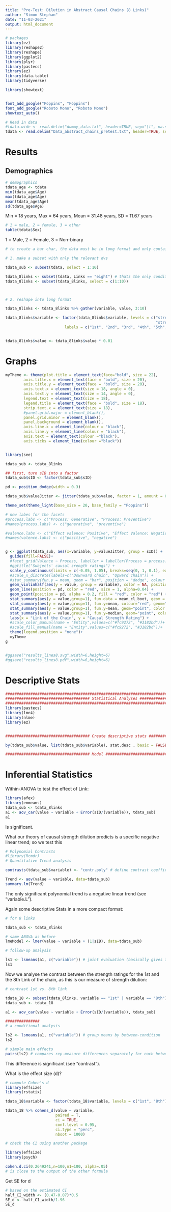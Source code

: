 ```yaml
---
title: "Pre-Test: Dilution in Abstract Causal Chains (8 Links)"
author: "Simon Stephan"
date: "11-03-2021"
output: html_document
---
```


```r
# packages
library(ez)
library(reshape2)
library(reshape)
library(ggplot2)
library(plyr)
library(pastecs)
library(ez)
library(data.table)
library(tidyverse) 

library(showtext)


font_add_google("Poppins", "Poppins")
font_add_google("Roboto Mono", "Roboto Mono")
showtext_auto()
```


```r
# Read in data
#tdata.wide <- read.delim("dummy_data.txt", header=TRUE, sep="\t", na.strings="NA", dec=".", strip.white=TRUE)
tdata <- read.delim("Data_abstract_chains_pretest.txt", header=TRUE, sep="\t", na.strings="NA", dec=".", strip.white=TRUE)
```

# Results 

## Demographics

```r
# demographics 
tdata_age <- tdata
min(tdata_age$Age)
max(tdata_age$Age)
mean(tdata_age$Age)
sd(tdata_age$Age)
```
Min = 18 years, 
Max = 64 years, 
Mean = 31.48 years, 
SD = 11.67 years



```r
# 1 = male, 2 = female, 3 = other
table(tdata$Sex)
```


1 = Male, 2 = Female, 3 = Non-binary



```r
# to create a bar char, the data must be in long format and only contain the relevant dependent variables

# 1. make a subset with only the relevant dvs 

tdata_sub <- subset(tdata, select = 1:10)

tdata_8links <- subset(tdata, Links == "eight") # thats the only condition but we use a generic code here 
tdata_8links <- subset(tdata_8links, select = c(1:10))



# 2. reshape into long format 

tdata_8links <- tdata_8links %>% gather(variable, value, 3:10)

tdata_8links$variable <- factor(tdata_8links$variable, levels = c("strength_1", "strength_2", "strength_3", "strength_4", 
                                                                  "strength_5", "strength_6", "strength_7", "strength_8"), 
                          labels = c("1st", "2nd", "3rd", "4th", "5th", "6th", "7th", "8th"))


tdata_8links$value <- tdata_8links$value * 0.01


```

# Graphs


```r
myTheme <- theme(plot.title = element_text(face="bold", size = 22),
        axis.title.x = element_text(face = "bold", size = 20),
        axis.title.y = element_text(face = "bold", size = 20),
        axis.text.x = element_text(size = 18, angle = 0), 
        axis.text.y = element_text(size = 14, angle = 0),
        legend.text = element_text(size = 18),
        legend.title = element_text(face = "bold", size = 18),
        strip.text.x = element_text(size = 18),
        #panel.grid.major = element_blank(), 
        panel.grid.minor = element_blank(), 
        panel.background = element_blank(), 
        axis.line.x = element_line(colour = "black"), 
        axis.line.y = element_line(colour = "black"),
        axis.text = element_text(colour ="black"), 
        axis.ticks = element_line(colour ="black"))


library(see)

tdata_sub <- tdata_8links

## first, turn sID into a factor
tdata_sub$sID <- factor(tdata_sub$sID)

pd <- position_dodge(width = 0.3)

tdata_sub$valueJitter <- jitter(tdata_sub$value, factor = 1, amount = 0.04)

theme_set(theme_light(base_size = 20, base_family = "Poppins"))

# new labes for the facets 
#process.labs <- c("Process: Generative", "Process: Preventive")
#names(process.labs) <- c("generative", "preventive")

#valence.labs <- c("Effect valence: Positive", "Effect Valence: Negative")
#names(valence.labs) <- c("positive", "negative")


g <- ggplot(tdata_sub, aes(x=variable, y=valueJitter, group = sID)) +
  guides(fill=FALSE)+
  #facet_grid(Valence ~ Process, labeller = labeller(Process = process.labs, Valence = valence.labs))+
  #ggtitle("Subjects' causal srength ratings") +
  scale_y_continuous(limits = c(-0.05, 1.05), breaks=seq(0, 1, 0.1), expand = c(0,0)) +
  #scale_x_discrete(labels=c("Downward chain", "Upward chain")) +
  #stat_summary(fun.y = mean, geom = "bar", position = "dodge", colour = "black", alpha =0.5) +
  geom_violinhalf(aes(y = value, group = variable), color = NA, position=position_dodge(1), alpha = 0.2)+
  geom_line(position = pd, color = "red", size = 1, alpha=0.04) +
  geom_point(position = pd, alpha = 0.2, fill = "red", color = "red") +
  stat_summary(aes(y = value,group=1), fun.data = mean_cl_boot, geom = "errorbar", width = 0, size = 1) +
  stat_summary(aes(y = value,group=1), fun.y=mean, colour="red", geom="line",group=1, size = 1.5, linetype = "solid", alpha = 0.6)+
  stat_summary(aes(y = value,group=1), fun.y=mean, geom="point", color = "black", fill = "red", shape = 22, size = 5, group=1, alpha = 0.8)+
  stat_summary(aes(y = value,group=1), fun.y=median, geom="point", color = "black", shape = 8, size = 5, group=1, alpha = 1, position = position_dodge(width = 0.5))+
  labs(x = "Link of the Chain", y = "Causal Strength Rating") +
  #scale_color_manual(name = "Entity",values=c("#fc9272", "#3182bd"))+
  #scale_fill_manual(name = "Entity",values=c("#fc9272", "#3182bd"))+
  theme(legend.position = "none")+
  myTheme
g


#ggsave("results_lines8.svg",width=6,height=6)
#ggsave("results_lines8.pdf",width=6,height=6)
```




# Descriptive Stats

```r

################################################################################################################
##################################### Statistical Analyses #####################################################
################################################################################################################
library(pastecs)
library(lme4)
library(nlme)
library(ez)


##################################### Create descriptive stats ###################################

by(tdata_sub$value, list(tdata_sub$variable), stat.desc , basic = FALSE)

##################################### Model ######################################################
```

# Inferential Statistics

Within-ANOVA to test the effect of Link:

```r
library(afex)
library(emmeans)
tdata_sub <- tdata_8links
a1 <- aov_car(value ~ variable + Error(sID/(variable)), tdata_sub)
a1


```
Is significant. 



What our theory of causal strength dilution predicts is a specific negative linear trend; so we test this

```r
# Polynomial Contrasts
#library(Rcmdr)
# Quantitative Trend analysis

contrasts(tdata_sub$variable) <- "contr.poly" # define contrast coefficients

Trend <- aov(value ~ variable, data=tdata_sub)
summary.lm(Trend)


```
The only significant polynomial trend is a negative linear trend (see "variable.L"). 



Again some descriptive Stats in a more compact format:

```r
# for 8 links 

tdata_sub <- tdata_8links

# same ANOVA as before
lmeModel <- lmer(value ~ variable + (1|sID), data=tdata_sub)

# follow-up analysis 

ls1 <- lsmeans(a1, c("variable")) # joint evaluation (basically gives the same table)
ls1
```

Now we analyse the contrast between the strength ratings for the 1st and the 8th Link of the chain, as this is our measure of strength dilution:

```r
# contrast 1st vs. 8th link 

tdata_18 <- subset(tdata_8links, variable == "1st" | variable == "8th")
tdata_sub <- tdata_18

a1 <- aov_car(value ~ variable + Error(sID/(variable)), tdata_sub)

############### 
# a conditional analysis 

ls2 <- lsmeans(a1, c("variable")) # group means by between-condition
ls2

# simple main effects 
pairs(ls2) # compares rep-measure differences separately for each between-factor level

```
This difference is significant (see "contrast").

What is the effect size (d)?

```r
# compute Cohen's d
library(effsize)
library(rstatix)

tdata_18$variable <- factor(tdata_18$variable, levels = c("1st", "8th"))

tdata_18 %>% cohens_d(value ~ variable, 
                      paired = T, 
                      ci = TRUE, 
                      conf.level = 0.95,
                      ci.type = "perc",
                      nboot = 1000)

```

```r

# check the CI using another package

library(effsize)
library(psych)

cohen.d.ci(0.2649241,n=100,n1=100, alpha=.05)
# is close to the output of the other formula
```

Get SE for d


```r
# based on the estimated CI 
half_CI_width <- (0.47-0.07)*0.5
SE_d <- half_CI_width/1.96
SE_d
```


